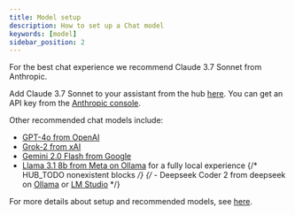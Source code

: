 ```yaml
---
title: Model setup
description: How to set up a Chat model
keywords: [model]
sidebar_position: 2
---
```



For the best chat experience we recommend Claude 3.7 Sonnet from Anthropic.

Add Claude 3.7 Sonnet to your assistant from the hub [here](https://hub.continue.dev/anthropic/claude-3-7-sonnet). You can get an API key from the [Anthropic console](https://console.anthropic.com/settings/keys).

Other recommended chat models include:

- [GPT-4o from OpenAI](https://hub.continue.dev/openai/gpt-4o)
- [Grok-2 from xAI](https://hub.continue.dev/xai/grok-2)
- [Gemini 2.0 Flash from Google](https://hub.continue.dev/google/gemini-2.0-flash)
- [Llama 3.1 8b from Meta on Ollama](https://hub.continue.dev/ollama/llama3.1-8b) for a fully local experience
  {/* HUB_TODO nonexistent blocks */}
  {/* - Deepseek Coder 2 from deepseek on [Ollama](https://hub.continue.dev/explore/models) or [LM Studio](https://hub.continue.dev/explore/models) */}

For more details about setup and recommended models, see [here](../customize/model-roles/chat.mdx).
